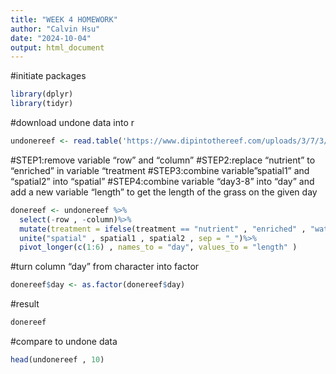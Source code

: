 ```yaml
---
title: "WEEK 4 HOMEWORK" 
author: "Calvin Hsu"
date: "2024-10-04"
output: html_document
---
```


#initiate packages 
```r
library(dplyr)
library(tidyr) 
```

#download undone data into r
```r
undonereef <- read.table('https://www.dipintothereef.com/uploads/3/7/3/5/37359245/rairuoho.txt',header=T, sep="\t", dec='.')
```

#STEP1:remove variable "row" and "column"
#STEP2:replace "nutrient" to "enriched" in variable "treatment
#STEP3:combine variable "spatial1" and "spatial2" into "spatial"
#STEP4:combine variable "day3-8" into "day" and add a new variable "length" to get the length of the grass on the given day 
```r
donereef <- undonereef %>%
  select(-row , -column)%>%
  mutate(treatment = ifelse(treatment == "nutrient" , "enriched" , "water"))%>%
  unite("spatial" , spatial1 , spatial2 , sep = "_")%>%
  pivot_longer(c(1:6) , names_to = "day", values_to = "length" )
```

#turn column "day" from character into factor 
```r
donereef$day <- as.factor(donereef$day)
```

#result
```r
donereef
```

#compare to undone data
```r
head(undonereef , 10)
```



